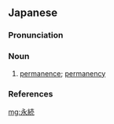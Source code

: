 ==Japanese==
{{ja-kanjitab|えい|ぞく|yomi=o}}

===Pronunciation===
{{ja-pron|えいぞく|acc=h|acc_ref=NHK,DJR|y=o}}

===Noun===
{{ja-noun|えいぞく}}

# [[permanence]]; [[permanency]]

===References===
<references/>

[[mg:永続]]